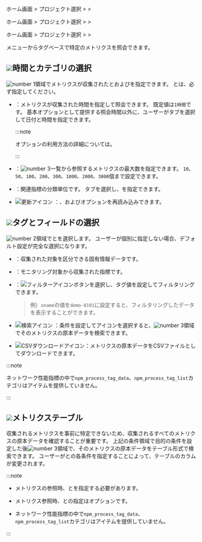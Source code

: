 <Xclude product='amazon-cloudwatch,amazon-ecs,azure,ncloud,browser'>

ホーム画面 &gt; プロジェクト選択 &gt; <Cmdname sid="side_analysis" className="uitext" /> &gt; <Cmdname sid="side_metricsSearch" className="uitext" />

</Xclude>

<InDoc product='amazon-cloudwatch,amazon-ecs,azure,ncloud'>

ホーム画面 &gt; プロジェクト選択 &gt; <Cmdname sid="side_metrics" className="uitext" /> &gt; <Cmdname sid="side_metricsSearch" className="uitext" />

</InDoc>

<InDoc product="browser">

ホーム画面 &gt; プロジェクト選択 &gt; <Cmdname sid="side_lab" className="uitext" /> &gt; <Cmdname sid="side_metricsSearch" className="uitext" />

</InDoc>

<Cmdname sid="side_metricsSearch" className="uitext" />メニューからタグベースで特定のメトリクスを照会できます。

<ImgLang img='metrics-search.png' desc='メトリクス参照' />

## ![](/img/number-01.png)時間とカテゴリの選択

![number 1](/img/number-01.png)領域でメトリクスが収集された<Cmdname sid="time_selector" className="uitext" />と<Cmdname sid="max_count" className="uitext" />および<Cmdname sid="category" className="uitext" />を指定できます。 <Cmdname sid="time_selector" className="uitext" />と<Cmdname sid="category" className="uitext" />は、必ず指定してください。

- <Cmdname sid="time_selector" className="uitext" />：メトリクスが収集された時間を指定して照会できます。 既定値は`1時間`です。 基本オプションとして提供する照会時間以外に、ユーザーが<Cmdname sid="time_selector" className="uitext" />タブを選択して日付と時間を指定できます。

  :::note

  <Cmdname sid="time_selector" className="uitext" />オプションの利用方法の詳細については。

  :::

- <Cmdname sid="max_count" className="uitext" />：![number 3](/img/number-03.png)一覧から参照するメトリクスの最大数を指定できます。 `10`、`50`、`100`、`200`、`300`、`1000`、`2000`、`3000`個まで設定できます。

- <Cmdname sid="category" className="uitext" />：関連指標の分類単位です。 <Cmdname sid="category" className="uitext" />タブを選択し、<Cmdname sid="category" className="uitext" />を指定できます。

- ![更新アイコン](/img/ic-refresh-w-bg.svg) <Cmdname sid="refresh_tag_options" className="uitext" />：<Cmdname sid="category" className="uitext" />、<Cmdname sid="tags" className="uitext" />および<Cmdname sid="field" className="uitext" />オプションを再読み込みできます。

## ![](/img/number-02.png)タグとフィールドの選択

![number 2](/img/number-02.png)領域で<Cmdname sid="tags" className="uitext" />と<Cmdname sid="field" className="uitext" />を選択します。 ユーザーが個別に指定しない場合、デフォルト設定が完全な選択になります。 

- <Cmdname sid="tags" className="uitext" />：収集された対象を区分できる固有情報データです。

- <Cmdname sid="field" className="uitext" />：モニタリング対象から収集された指標です。

- <Cmdname sid="filter" className="uitext" />：![フィルターアイコン](/img/ico-filter.svg)<Cmdname sid="filter_by_tag_value" className="uitext" />ボタンを選択し、タグ値を設定してフィルタリングできます。

  > 例）`oname`の値を`demo-8101`に設定すると、フィルタリングしたデータを表示することができます。

- ![検索アイコン](/img/ic-search-on-press.svg) <Cmdname sid="search" className="uitext" />：条件を設定して<Cmdname sid="search" className="uitext" />アイコンを選択すると、![number 3](/img/number-03.png)領域でそのメトリクスの原本データを検索できます。 

- ![CSVダウンロードアイコン](/img/ic-csv-download-ms.svg)：メトリクスの原本データをCSVファイルとしてダウンロードできます。

<InDoc product="npm">

:::note

ネットワーク性能指標の中で`npm_process_tag_data`、`npm_process_tag_list`カテゴリは<Cmdname sid="tag" className="uitext" />アイテムを提供していません。

:::

</InDoc>

## ![](/img/number-03.png)メトリクステーブル

収集されるメトリクスを事前に特定できないため、収集されるすべてのメトリクスの原本データを確認することが重要です。 上記の条件領域で目的の条件を設定した後![number 3](/img/number-03.png)領域で、そのメトリクスの原本データをテーブル形式で検索できます。 ユーザーが<Cmdname sid="tags" className="uitext" />と<Cmdname sid="field" className="uitext" />の各条件を指定することによって、テーブルのカラムが変更されます。

:::note

- メトリクスの参照時、<Cmdname sid="time_selector" className="uitext" />と<Cmdname sid="category" className="uitext" />を指定する必要があります。 

- メトリクス参照時、<Cmdname sid="tags" className="uitext" />と<Cmdname sid="field" className="uitext" />の指定はオプションです。

<InDoc product="npm">

- ネットワーク性能指標の中で`npm_process_tag_data`、`npm_process_tag_list`カテゴリは<Cmdname sid="tag" className="uitext" />アイテムを提供していません。

</InDoc>

:::
